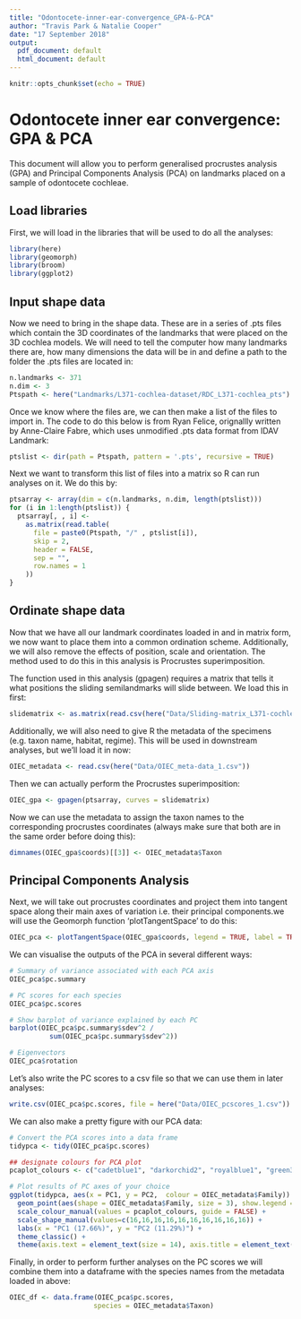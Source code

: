 ```yaml
---
title: "Odontocete-inner-ear-convergence_GPA-&-PCA"
author: "Travis Park & Natalie Cooper"
date: "17 September 2018"
output:
  pdf_document: default
  html_document: default
---
```


```r
knitr::opts_chunk$set(echo = TRUE)
```

# Odontocete inner ear convergence: GPA & PCA

This document will allow you to perform generalised procrustes analysis (GPA) and Principal Components Analysis (PCA) on landmarks placed on a sample of odontocete cochleae.  

## Load libraries

First, we will load in the libraries that will be used to do all the analyses:

```r
library(here)
library(geomorph)
library(broom)
library(ggplot2)
```

## Input shape data

Now we need to bring in the shape data. These are in a series of .pts files which contain the 3D coordinates of the landmarks that were placed on the 3D cochlea models. We will need to tell the computer how many landmarks there are, how many dimensions the data will be in and define a path to the folder the .pts files are located in: 

```r
n.landmarks <- 371
n.dim <- 3
Ptspath <- here("Landmarks/L371-cochlea-dataset/RDC_L371-cochlea_pts")
```

Once we know where the files are, we can then make a list of the files to import in. The code to do this below is from Ryan Felice, orignallly written by Anne-Claire Fabre, which uses unmodified .pts data format from IDAV Landmark:

```r
ptslist <- dir(path = Ptspath, pattern = '.pts', recursive = TRUE)
```

Next we want to transform this list of files into a matrix so R can run analyses on it. We do this by:

```r
ptsarray <- array(dim = c(n.landmarks, n.dim, length(ptslist)))
for (i in 1:length(ptslist)) {
  ptsarray[, , i] <-
    as.matrix(read.table(
      file = paste0(Ptspath, "/" , ptslist[i]),
      skip = 2,
      header = FALSE,
      sep = "",
      row.names = 1
    ))
}
```

## Ordinate shape data

Now that we have all our landmark coordinates loaded in and in matrix form, we now want to place them into a common ordination scheme. Additionally, we will also remove the effects of position, scale and orientation. The method used to do this in this analysis is Procrustes superimposition.  

The function used in this analysis (gpagen) requires a matrix that tells it what positions the sliding semilandmarks will slide between. We load this in first:

```r
slidematrix <- as.matrix(read.csv(here("Data/Sliding-matrix_L371-cochlea-dataset_1.csv")))
```

Additionally, we will also need to give R the metadata of the specimens (e.g. taxon name, habitat, regime). This will be used in downstream analyses, but we'll load it in now:

```r
OIEC_metadata <- read.csv(here("Data/OIEC_meta-data_1.csv"))
```

Then we can actually perform the Procrustes superimposition:

```r
OIEC_gpa <- gpagen(ptsarray, curves = slidematrix)
```

Now we can use the metadata to assign the taxon names to the corresponding procrustes coordinates (always make sure that both are in the same order before doing this):

```r
dimnames(OIEC_gpa$coords)[[3]] <- OIEC_metadata$Taxon
```

## Principal Components Analysis

Next, we will take out procrustes coordinates and project them into tangent space along their main axes of variation i.e. their principal components.we will use the Geomorph function 'plotTangentSpace' to do this:

```r
OIEC_pca <- plotTangentSpace(OIEC_gpa$coords, legend = TRUE, label = TRUE)
```

We can visualise the outputs of the PCA in several different ways:

```r
# Summary of variance associated with each PCA axis
OIEC_pca$pc.summary

# PC scores for each species
OIEC_pca$pc.scores

# Show barplot of variance explained by each PC
barplot(OIEC_pca$pc.summary$sdev^2 / 
          sum(OIEC_pca$pc.summary$sdev^2))

# Eigenvectors
OIEC_pca$rotation
```

Let's also write the PC scores to a csv file so that we can use them in later analyses:

```r
write.csv(OIEC_pca$pc.scores, file = here("Data/OIEC_pcscores_1.csv"))
```


We can also make a pretty figure with our PCA data:

```r
# Convert the PCA scores into a data frame
tidypca <- tidy(OIEC_pca$pc.scores)

## designate colours for PCA plot
pcaplot_colours <- c("cadetblue1", "darkorchid2", "royalblue1", "green3",  "navy", "deeppink", "red", "yellow", "tan1", "cadetblue")

# Plot results of PC axes of your choice
ggplot(tidypca, aes(x = PC1, y = PC2,  colour = OIEC_metadata$Family)) +
  geom_point(aes(shape = OIEC_metadata$Family, size = 3), show.legend = FALSE) +
  scale_colour_manual(values = pcaplot_colours, guide = FALSE) +
  scale_shape_manual(values=c(16,16,16,16,16,16,16,16,16,16)) +
  labs(x = "PC1 (17.66%)", y = "PC2 (11.29%)") +
  theme_classic() +
  theme(axis.text = element_text(size = 14), axis.title = element_text(size=18))
```

Finally, in order to perform further analyses on the PC scores we will combine them into a dataframe with the species names from the metadata loaded in above:

```r
OIEC_df <- data.frame(OIEC_pca$pc.scores,
                     species = OIEC_metadata$Taxon)
```
